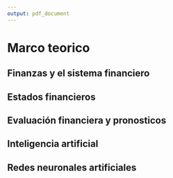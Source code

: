 ```yaml
---
output: pdf_document
---
```


# Marco teorico

## Finanzas y el sistema financiero


## Estados financieros


## Evaluación financiera y pronosticos


## Inteligencia artificial


## Redes neuronales artificiales


